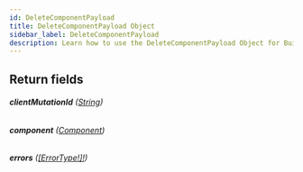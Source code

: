 ```yaml
---
id: DeleteComponentPayload
title: DeleteComponentPayload Object
sidebar_label: DeleteComponentPayload
description: Learn how to use the DeleteComponentPayload Object for Builder's API.
---
```


## Return fields

###### <b>clientMutationId</b> ([String](/composer/builder/api/schema/scalar/String.mdx))

###### <b>component</b> ([Component](/composer/builder/api/schema/object/Component.mdx))

###### <b>errors</b> ([[ErrorType!]!](/composer/builder/api/schema/object/ErrorType.mdx))
